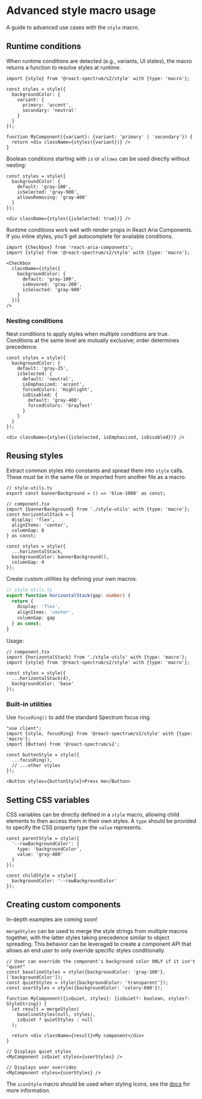 

# Advanced style macro usage

A guide to advanced use cases with the `style` macro.

## Runtime conditions

When runtime conditions are detected (e.g., variants, UI states), the macro returns a function to resolve styles at runtime.

```tsx
import {style} from '@react-spectrum/s2/style' with {type: 'macro'};

const styles = style({
  backgroundColor: {
    variant: {
      primary: 'accent',
      secondary: 'neutral'
    }
  }
});

function MyComponent({variant}: {variant: 'primary' | 'secondary'}) {
  return <div className={styles({variant})} />
}
```

Boolean conditions starting with `is` or `allows` can be used directly without nesting:

```tsx
const styles = style({
  backgroundColor: {
    default: 'gray-100',
    isSelected: 'gray-900',
    allowsRemoving: 'gray-400'
  }
});

<div className={styles({isSelected: true})} />
```

Runtime conditions work well with render props in React Aria Components. If you inline styles, you’ll get autocomplete for available conditions.

```tsx
import {Checkbox} from 'react-aria-components';
import {style} from '@react-spectrum/s2/style' with {type: 'macro'};

<Checkbox
  className={style({
    backgroundColor: {
      default: 'gray-100',
      isHovered: 'gray-200',
      isSelected: 'gray-900'
    }
  })}
/>
```

### Nesting conditions

Nest conditions to apply styles when multiple conditions are true. Conditions at the same level are mutually exclusive; order determines precedence.

```tsx
const styles = style({
  backgroundColor: {
    default: 'gray-25',
    isSelected: {
      default: 'neutral',
      isEmphasized: 'accent',
      forcedColors: 'Highlight',
      isDisabled: {
        default: 'gray-400',
        forcedColors: 'GrayText'
      }
    }
  }
});

<div className={styles({isSelected, isEmphasized, isDisabled})} />
```

## Reusing styles

Extract common styles into constants and spread them into `style` calls. These must be in the same file or imported from another file as a macro.

```tsx
// style-utils.ts
export const bannerBackground = () => 'blue-1000' as const;

// component.tsx
import {bannerBackground} from './style-utils' with {type: 'macro'};
const horizontalStack = {
  display: 'flex',
  alignItems: 'center',
  columnGap: 8
} as const;

const styles = style({
  ...horizontalStack,
  backgroundColor: bannerBackground(),
  columnGap: 4
});
```

Create custom utilities by defining your own macros.

```ts
// style-utils.ts
export function horizontalStack(gap: number) {
  return {
    display: 'flex',
    alignItems: 'center',
    columnGap: gap
  } as const;
}
```

Usage:

```tsx
// component.tsx
import {horizontalStack} from './style-utils' with {type: 'macro'};
import {style} from '@react-spectrum/s2/style' with {type: 'macro'};

const styles = style({
  ...horizontalStack(4),
  backgroundColor: 'base'
});
```

### Built-in utilities

Use `focusRing()` to add the standard Spectrum focus ring.

```tsx
"use client";
import {style, focusRing} from '@react-spectrum/s2/style' with {type: 'macro'};
import {Button} from '@react-spectrum/s2';

const buttonStyle = style({
  ...focusRing(),
  // ...other styles
});

<Button styles={buttonStyle}>Press me</Button>
```

## Setting CSS variables

CSS variables can be directly defined in a `style` macro, allowing child elements to then access them in their own styles.
A `type` should be provided to specify the CSS property type the `value` represents.

```tsx
const parentStyle = style({
  '--rowBackgroundColor': {
    type: 'backgroundColor',
    value: 'gray-400'
  }
});

const childStyle = style({
  backgroundColor: '--rowBackgroundColor'
});
```

## Creating custom components

In-depth examples are coming soon!

`mergeStyles` can be used to merge the style strings from multiple macros together, with the latter styles taking precedence similar to object spreading.
This behavior can be leveraged to create a component API that allows an end user to only override specific styles conditionally.

```tsx
// User can override the component's background color ONLY if it isn't "quiet"
const baselineStyles = style({backgroundColor: 'gray-100'}, ['backgroundColor']);
const quietStyles = style({backgroundColor: 'transparent'});
const userStyles = style({backgroundColor: 'celery-600'});

function MyComponent({isQuiet, styles}: {isQuiet?: boolean, styles?: StyleString}) {
  let result = mergeStyles(
    baselineStyles(null, styles),
    isQuiet ? quietStyles : null
  );

  return <div className={result}>My component</div>
}

// Displays quiet styles
<MyComponent isQuiet styles={userStyles} />

// Displays user overrides
<MyComponent styles={userStyles} />
```

The `iconStyle` macro should be used when styling Icons, see the [docs](../icons.html#iconstyle) for more information.
